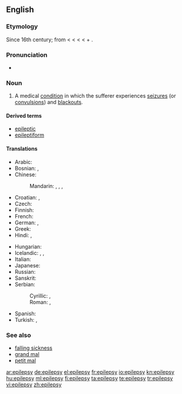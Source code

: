 ==English==
{{wikipedia}}

===Etymology===
Since 16th century; from {{etyl|fro|en}} {{term|epilepsie|lang=fro}} < {{etyl|la}} {{term|epilepsia|epilēpsia|lang=la}} < {{etyl|grc|en}} {{term|ἐπιληψία|tr=epilēpsia|lang=grc|sc=polytonic}} < {{term|ἐπιλαμβάνω||I seize|tr=epilambanō|lang=grc|sc=polytonic}} < {{term|ἐπί||upon|tr=epi|lang=grc|sc=polytonic}} + {{term|λαμβάνω||I take|tr=lambanō|lang=grc|sc=polytonic}}.

===Pronunciation===
* {{IPA|/ˈɛpɪlɛpsi/}}

===Noun===
{{en-noun|epilepsies}}

# {{pathology}} A medical [[condition]] in which the sufferer experiences [[seizure]]s (or [[convulsion]]s) and [[blackout]]s.

====Derived terms====
* [[epileptic]]
* [[epileptiform]]

====Translations====
{{trans-top|a medical condition}}
* Arabic: {{t|ar|صرع|m|tr=Sar3|sc=Arab}}
* Bosnian: {{t-|bs|epilepsija|f}}, {{t-|bs|padavica|f}}
* Chinese:
*: Mandarin: {{t|zh|癲癇|sc=Hani}},  {{t|zh|癫痫|tr=diānxián|sc=Hani}}, {{t|zh|癲癇癥|sc=Hani}},  {{t|zh|癫痫症|tr=diānxiánzhèng|sc=Hani}}
* Croatian: {{t-|hr|epilepsija|f|alt=epilèpsija}}, {{t-|hr|padavica|f|alt=pȁdavica}}
* Czech: {{t-|cs|epilepsie|f}}
* Finnish: {{t+|fi|epilepsia}}
* French: {{t+|fr|épilepsie|f}}
* German: {{t+|de|Epilepsie|f}}, {{t-|de|Fallsucht|f}}
* Greek: {{t+|el|επιληψία|f}}
* Hindi: {{t|hi|अपस्मार|tr=apasmār|sc=Deva}},  {{t|hi|मिर्गी|tr=mirgī|sc=Deva}}
{{trans-mid}}
* Hungarian: {{t+|hu|epilepszia}}
* Icelandic: {{t|is|flogaveiki|f}},  {{t-|is|flog|n}},  {{t|is|niðurfallssýki|f}}
* Italian: {{t-|it|epilessia|f}}
* Japanese: {{t|ja|癲癇|tr=てんかん, tenkan|sc=Jpan}}
* Russian: {{t|ru|эпилепсия|f|tr=epilépsija|sc=Cyrl}}
* Sanskrit: {{t-|sa|अपस्मार|tr=apa-smāra|xs=Sanskrit}}
* Serbian:
*: Cyrillic: {{t-|sr|епилепсија|f|sc=Cyrl}}, {{t-|sr|падавица|f|sc=Cyrl}}
*: Roman: {{t-|sr|epilepsija|f}}, {{t-|sr|padavica|f}}
* Spanish: {{t+|es|epilepsia|f}}
* Turkish: {{t+|tr|sara}},  {{t|tr|epilepsi}}
{{trans-bottom}}

===See also===
* [[falling sickness]]
* [[grand mal]]
* [[petit mal]]

[[ar:epilepsy]]
[[de:epilepsy]]
[[el:epilepsy]]
[[fr:epilepsy]]
[[io:epilepsy]]
[[kn:epilepsy]]
[[hu:epilepsy]]
[[ml:epilepsy]]
[[fi:epilepsy]]
[[ta:epilepsy]]
[[te:epilepsy]]
[[tr:epilepsy]]
[[vi:epilepsy]]
[[zh:epilepsy]]